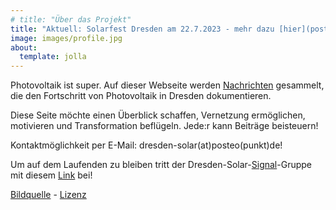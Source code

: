 ```yaml
---
# title: "Über das Projekt"
title: "Aktuell: Solarfest Dresden am 22.7.2023 - mehr dazu [hier](posts/2023-06-09-solarfest-dresden/index.qmd)"
image: images/profile.jpg
about:
  template: jolla
---
```


Photovoltaik ist super. Auf dieser Webseite werden [Nachrichten](news.qmd) gesammelt, die den Fortschritt von Photovoltaik in Dresden dokumentieren.

Diese Seite möchte einen Überblick schaffen, Vernetzung ermöglichen, motivieren und Transformation beflügeln. Jede:r kann Beiträge beisteuern!

Kontaktmöglichkeit per E-Mail: dresden-solar(at)posteo(punkt)de!

Um auf dem Laufenden zu bleiben tritt der Dresden-Solar-[Signal](https://de.wikipedia.org/wiki/Signal_(Messenger))-Gruppe mit diesem [Link](https://signal.group/#CjQKIPhjhJfJqtR-cg__86GQR-tcPxsLlILNGlyFuyUWFC3vEhAnnXu1V7DAn-mlrrg0Oyef) bei!

[Bildquelle](https://commons.wikimedia.org/wiki/File:SoSie%2BSoSchiff_Ansicht.jpg) - [Lizenz](https://creativecommons.org/licenses/by-sa/3.0/deed.en)